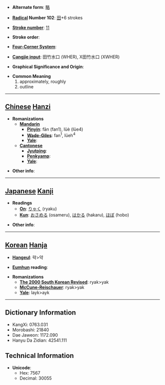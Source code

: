 * '''Alternate form''': [[略]]

* '''[[Wiktionary:Chinese radical index| Radical]] Number 102''': [[Wiktionary:Chinese radical index 田|田]]+6 strokes

* '''[[Wiktionary:Chinese total strokes index|Stroke number]]''': [[Wiktionary:Chinese total strokes index 11|11]]

* '''Stroke order''': 

* '''[[Wiktionary:Chinese four corner index|Four-Corner System]]''': 

* '''[[Wiktionary:Chinese Cangjie index|Cangjie input]]''': 田竹水口 (WHER), X田竹水口 (XWHER)

* '''Graphical Significance and Origin''': 

* '''Common Meaning'''
*#approximately, roughly
*# outline


----

== [[Chinese]] [[Hanzi]] ==

* '''Romanizations'''
** '''[[Mandarin]]'''
*** '''[[Pinyin]]''': fān (fan1), lüè (lüe4)
*** '''[[Wade-Giles]]''': fan<sup>1</sup>, lüeh<sup>4</sup>
*** '''[[Yale]]''': 
** '''[[Cantonese]]'''
*** '''[[Jyutping]]''':
*** '''[[Penkyamp]]''': 
*** '''[[Yale]]''': 

* '''Other info''': 

----

== [[Japanese]] [[Kanji]] ==

* '''Readings'''
** '''[[On]]''': [[りゃく]] (ryaku)
** '''[[Kun]]''': [[おさめる]] (osameru), [[はかる]] (hakaru), [[ほぼ]] (hobo)

* '''Other info''':  

----

== [[Korean]] [[Hanja]] ==

* '''[[Hangeul]]''': 략>약

* '''[[Eumhun]] reading''': 

* '''Romanizations'''
** '''[[The 2000 South Korean Revised Romanization|The 2000 South Korean Revised]]''': ryak>yak
** '''[[McCune-Reischauer]]''': ryak>yak
** '''[[Yale]]''': layk>ayk

----

== Dictionary Information ==

* KangXi: 0763.031
* Morobashi: 21840
* Dae Jaweon: 1172.090
* Hanyu Da Zidian: 42541.111

== Technical Information ==

* '''Unicode''':
** Hex: 7567
** Decimal: 30055